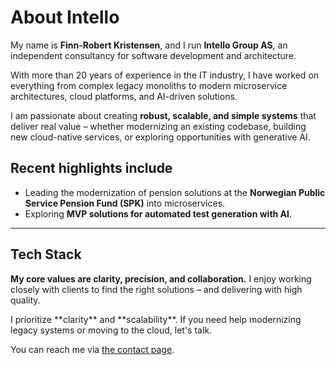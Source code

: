 # About Intello

My name is **Finn-Robert Kristensen**, and I run **Intello Group AS**, an independent consultancy for software development and architecture.

With more than 20 years of experience in the IT industry, I have worked on everything from complex legacy monoliths to modern microservice architectures, cloud platforms, and AI-driven solutions.

I am passionate about creating **robust, scalable, and simple systems** that deliver real value – whether modernizing an existing codebase, building new cloud-native services, or exploring opportunities with generative AI.

## Recent highlights include
- Leading the modernization of pension solutions at the **Norwegian Public Service Pension Fund (SPK)** into microservices.
- Exploring **MVP solutions for automated test generation with AI**.

---

## Tech Stack

<TechStackGrouped />

**My core values are clarity, precision, and collaboration.**
I enjoy working closely with clients to find the right solutions – and delivering with high quality.

<Callout type="info" title="Focus">
  I prioritize **clarity** and **scalability**. If you need help modernizing legacy systems or moving to the cloud, let's talk.
</Callout>

You can reach me via <a href="/contact">the contact page</a>.